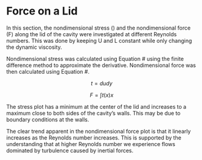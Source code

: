 # Force on a Lid

In this section, the nondimensional stress () and the nondimensional force (F) along the lid of the cavity were investigated at different Reynolds numbers. This was done by keeping U and L constant while only changing the dynamic viscosity.

Nondimensional stress was calculated using Equation # using the finite difference method to approximate the derivative. Nondimensional force was then calculated using Equation #.

$$ t=dudy $$

$$F=\int{t(x)}{x}$$

The stress plot has a minimum at the center of the lid and increases to a maximum close to both sides of the cavity’s walls. This may be due to boundary conditions at the walls. 

The clear trend apparent in the nondimensional force plot is that it linearly increases as the Reynolds number increases. This is supported by the understanding that at higher Reynolds number we experience flows dominated by turbulence caused by inertial forces. 
